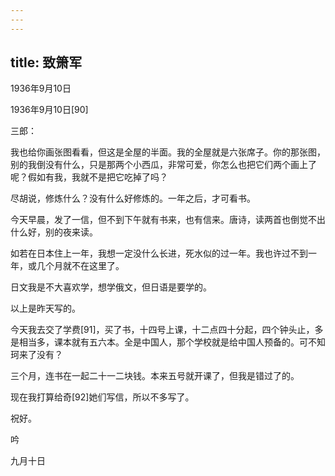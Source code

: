 ```yaml
---
---
---
```

title: 致箫军
---




1936年9月10日


1936年9月10日[90]


三郎：

我也给你画张图看看，但这是全屋的半面。我的全屋就是六张席子。你的那张图，别的我倒没有什么，只是那两个小西瓜，非常可爱，你怎么也把它们两个画上了呢？假如有我，我就不是把它吃掉了吗？

尽胡说，修炼什么？没有什么好修炼的。一年之后，才可看书。

今天早晨，发了一信，但不到下午就有书来，也有信来。唐诗，读两首也倒觉不出什么好，别的夜来读。

如若在日本住上一年，我想一定没什么长进，死水似的过一年。我也许过不到一年，或几个月就不在这里了。

日文我是不大喜欢学，想学俄文，但日语是要学的。

以上是昨天写的。

今天我去交了学费[91]，买了书，十四号上课，十二点四十分起，四个钟头止，多是相当多，课本就有五六本。全是中国人，那个学校就是给中国人预备的。可不知珂来了没有？

三个月，连书在一起二十一二块钱。本来五号就开课了，但我是错过了的。

现在我打算给奇[92]她们写信，所以不多写了。

祝好。

吟

九月十日